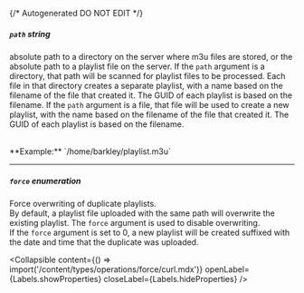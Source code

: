 {/* Autogenerated DO NOT EDIT  */}

##### `path` _string_
absolute path to a directory on the server where m3u files are stored, or the absolute path to a playlist file on the server. 
If the `path` argument is a directory, that path will be scanned for playlist files to be processed. 
Each file in that directory creates a separate playlist, with a name based on the filename of the file that created it. 
The GUID of each playlist is based on the filename. 
If the `path` argument is a file, that file will be used to create a new playlist, with the name based on the filename of the file that created it. 
The GUID of each playlist is based on the filename.

<br/>
**Example:** `/home/barkley/playlist.m3u`

---
##### `force` _enumeration_
Force overwriting of duplicate playlists.  
By default, a playlist file uploaded with the same path will overwrite the existing playlist. 
The `force` argument is used to disable overwriting.  
If the `force` argument is set to 0, a new playlist will be created suffixed with the date and time that the duplicate was uploaded.


<Collapsible content={() => import('/content/types/operations/force/curl.mdx')} openLabel={Labels.showProperties} closeLabel={Labels.hideProperties} />



